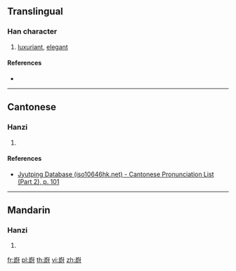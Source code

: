 ==Translingual==

===Han character===
{{Han char|rn=46|rad=山|as=11|sn=14|four=|canj=USFI|ids=⿱山尉}}

# [[luxuriant]], [[elegant]]

====References====
* {{Han ref|kx=0319.111|hdz=10795.130|uh=5D8E|ud=23950}}

----

==Cantonese==

===Hanzi===
{{yue-hanzi|jyut=[[wai3]]|y=wai3}}

# {{defn|lang=yue|sort=山11}}

====References====
* [http://www.iso10646hk.net/jp/document/download.jsp Jyutping Database (iso10646hk.net) - Cantonese Pronunciation List (Part 2), p. 101]

----

==Mandarin==

===Hanzi===
{{cmn-hanzi|pin=[[yù]] ([[yu4]])|wg=yü<sup>4</sup>}}

# {{defn|lang=cmn|sort=山11}}

[[fr:嶎]]
[[pl:嶎]]
[[th:嶎]]
[[vi:嶎]]
[[zh:嶎]]